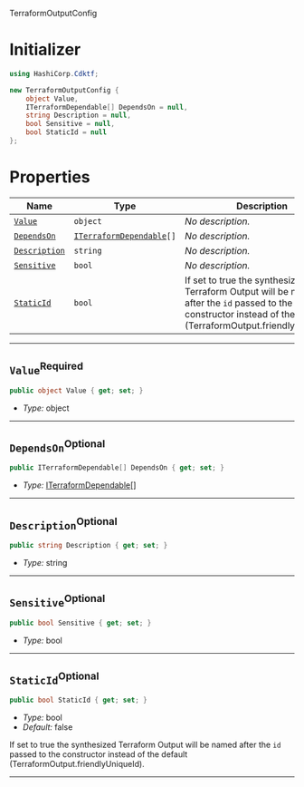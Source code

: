  TerraformOutputConfig <a name="TerraformOutputConfig" id="cdktf.TerraformOutputConfig"></a>

# Initializer <a name="Initializer" id="cdktf.TerraformOutputConfig.Initializer"></a>

```csharp
using HashiCorp.Cdktf;

new TerraformOutputConfig {
    object Value,
    ITerraformDependable[] DependsOn = null,
    string Description = null,
    bool Sensitive = null,
    bool StaticId = null
};
```

# Properties <a name="Properties" id="Properties"></a>

| **Name** | **Type** | **Description** |
| --- | --- | --- |
| <code><a href="#cdktf.TerraformOutputConfig.property.value">Value</a></code> | <code>object</code> | *No description.* |
| <code><a href="#cdktf.TerraformOutputConfig.property.dependsOn">DependsOn</a></code> | <code><a href="#cdktf.ITerraformDependable">ITerraformDependable</a>[]</code> | *No description.* |
| <code><a href="#cdktf.TerraformOutputConfig.property.description">Description</a></code> | <code>string</code> | *No description.* |
| <code><a href="#cdktf.TerraformOutputConfig.property.sensitive">Sensitive</a></code> | <code>bool</code> | *No description.* |
| <code><a href="#cdktf.TerraformOutputConfig.property.staticId">StaticId</a></code> | <code>bool</code> | If set to true the synthesized Terraform Output will be named after the `id` passed to the constructor instead of the default (TerraformOutput.friendlyUniqueId). |

---

## `Value`<sup>Required</sup> <a name="Value" id="cdktf.TerraformOutputConfig.property.value"></a>

```csharp
public object Value { get; set; }
```

- *Type:* object

---

## `DependsOn`<sup>Optional</sup> <a name="DependsOn" id="cdktf.TerraformOutputConfig.property.dependsOn"></a>

```csharp
public ITerraformDependable[] DependsOn { get; set; }
```

- *Type:* <a href="#cdktf.ITerraformDependable">ITerraformDependable</a>[]

---

## `Description`<sup>Optional</sup> <a name="Description" id="cdktf.TerraformOutputConfig.property.description"></a>

```csharp
public string Description { get; set; }
```

- *Type:* string

---

## `Sensitive`<sup>Optional</sup> <a name="Sensitive" id="cdktf.TerraformOutputConfig.property.sensitive"></a>

```csharp
public bool Sensitive { get; set; }
```

- *Type:* bool

---

## `StaticId`<sup>Optional</sup> <a name="StaticId" id="cdktf.TerraformOutputConfig.property.staticId"></a>

```csharp
public bool StaticId { get; set; }
```

- *Type:* bool
- *Default:* false

If set to true the synthesized Terraform Output will be named after the `id` passed to the constructor instead of the default (TerraformOutput.friendlyUniqueId).

---
